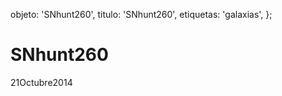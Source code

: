 
  objeto: 'SNhunt260',
  titulo: 'SNhunt260',
  etiquetas: 'galaxias',
};

# SNhunt260

<Imagen
  src="objeto/snhunt260_20141021_1_snhunt260-_20141021_i88.jpg"
  fecha="20141021"
/>

 21Octubre2014